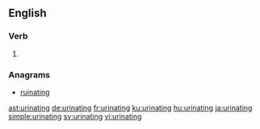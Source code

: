 ==English==

===Verb===
{{head|en|present participle}}

# {{present participle of|urinate|lang=en|nocat=1}}

===Anagrams===
* [[ruinating#English|ruinating]]

[[ast:urinating]]
[[de:urinating]]
[[fr:urinating]]
[[ku:urinating]]
[[hu:urinating]]
[[ja:urinating]]
[[simple:urinating]]
[[sv:urinating]]
[[vi:urinating]]